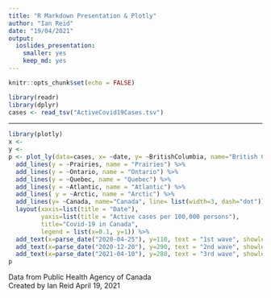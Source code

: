```yaml
---
title: "R Markdown Presentation & Plotly"
author: "Ian Reid"
date: "19/04/2021"
output: 
  ioslides_presentation: 
    smaller: yes
    keep_md: yes
---
```


```r
knitr::opts_chunk$set(echo = FALSE)
```

```r
library(readr)
library(dplyr)
cases <- read_tsv("ActiveCovid19Cases.tsv")
```

***

```r
library(plotly)
x <- 
y <- 
p <- plot_ly(data=cases, x= ~date, y= ~BritishColumbia, name="British Columbia", type="scatter", mode="lines") %>%
  add_lines(y = ~Prairies, name = "Prairies") %>%
  add_lines(y = ~Ontario, name = "Ontario") %>%
  add_lines(y = ~Quebec, name = "Quebec") %>%
  add_lines(y = ~Atlantic, name = "Atlantic") %>%
  add_lines( y = ~Arctic, name = "Arctic") %>%
  add_lines(y= ~Canada, name="Canada", line= list(width=3, dash="dot")) %>%
  layout(xaxis=list(title = "Date"), 
         yaxis=list(title = "Active cases per 100,000 persons"), 
         title="Covid-19 in Canada",
         legend = list(x=0.1, y=1)) %>%
  add_text(x=parse_date("2020-04-25"), y=110, text = "1st wave", showlegend=FALSE) %>%
  add_text(x=parse_date("2020-12-20"), y=290, text = "2nd wave", showlegend=FALSE) %>%
  add_text(x=parse_date("2021-04-10"), y=280, text = "3rd wave", showlegend=FALSE)
p
```
Data from Public Health Agency of Canada  
Created by Ian Reid April 19, 2021

